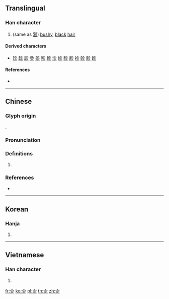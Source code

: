 ==Translingual==

===Han character===
{{Han char|rn=9|rad=人|as=03|sn=5|four=|canj=OHHH|ids=⿱𠆢彡}}

# (same as [[鬒]]) [[bushy]], [[black]] [[hair]]

====Derived characters====
* [[珍]] [[趁]] [[診]] [[參]] [[翏]] [[殄]] [[軫]] [[沴]] [[紾]] [[畛]] [[胗]] [[袗]] [[䪾]] [[駗]] [[眕]]

====References====
* {{Han ref|kx=0092.110|hdz=10111.090|uh=3431|ud=13361}}

----

==Chinese==
{{zh-forms}}

===Glyph origin===
{{Han etym}}
{{Han compound|人|彡|t1=man|t2=hair|ls=ic}}.

===Pronunciation===
{{zh-pron
|m=zhěn
|c=can2
|mc=y
|oc=y
|cat=n
}}

===Definitions===
{{zh-hanzi}}

# {{rfdef|zh}}

===References===
* {{R:yue:Hanzi}}

----

==Korean==

===Hanja===
{{ko-hanja|hangeul=진|rv=jin|mr=chin|y=cin}}

# {{defn|lang=ko|sort=人03}}

----

==Vietnamese==

===Han character===
{{vi-hantu|[[chỉn]], [[chín]], [[xỉn]]|rs=人03}}

# {{defn|lang=vi|sort=人03}}

[[fr:㐱]]
[[ko:㐱]]
[[pl:㐱]]
[[th:㐱]]
[[zh:㐱]]